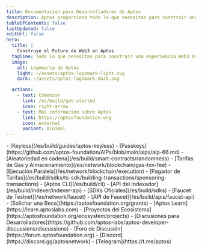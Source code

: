 ```yaml
---
title: Documentación para Desarrolladores de Aptos
description: Aptos proporciona todo lo que necesitas para construir una experiencia Web3 de primer nivel.
tableOfContents: false
lastUpdated: false
editUrl: false
hero:
  title: |
    Construye el Futuro de Web3 en Aptos
  tagline: Todo lo que necesitas para construir una experiencia Web3 de primer nivel.
  image:
    alt: Logomarca de Aptos
    light: ~/assets/aptos-logomark-light.svg
    dark: ~/assets/aptos-logomark-dark.svg

  actions:
    - text: Comenzar
      link: /es/build/get-started
      icon: right-arrow
    - text: Más información sobre Aptos
      link: https://aptosfoundation.org
      icon: external
      variant: minimal
---
```



<CardGrid>
  <ListCard title="Características" iconName="lightning">
    - [Keyless](/es/build/guides/aptos-keyless)
    - [Passkeys](https://github.com/aptos-foundation/AIPs/blob/main/aips/aip-66.md)
    - [Aleatoriedad en cadena](/es/build/smart-contracts/randomness)
    - [Tarifas de Gas y Almacenamiento](/es/network/blockchain/gas-txn-fee)
    - [Ejecución Paralela](/es/network/blockchain/execution)
    - [Pagador de Tarifas](/es/build/sdks/ts-sdk/building-transactions/sponsoring-transactions)
  </ListCard>

  <ListCard title="Herramientas" iconName="terminal">
    - [Aptos CLI](/es/build/cli)
    - [API del Indexador](/es/build/indexer/indexer-api)
    - [SDKs Oficiales](/es/build/sdks)
    - [Faucet de Testnet](/es/network/faucet)
    - [API de Faucet](/es/build/apis/faucet-api)
  </ListCard>

  <ListCard title="Recursos" iconName="file-text">
    - [Solicitar una Beca](https://aptosfoundation.org/grants)
    - [Aptos Learn](https://learn.aptoslabs.com)
    - [Proyectos del Ecosistema](https://aptosfoundation.org/ecosystem/projects)
  </ListCard>

  <ListCard title="Conectar" iconName="globe-simple">
    - [Discusiones para Desarrolladores](https://github.com/aptos-labs/aptos-developer-discussions/discussions)
    - [Foro de Discusión](https://forum.aptosfoundation.org)
    - [Discord](https://discord.gg/aptosnetwork)
    - [Telegram](https://t.me/aptos)
  </ListCard>
</CardGrid>
